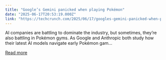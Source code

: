 ```yaml
---
title: "Google’s Gemini panicked when playing Pokémon"
date: "2025-06-17T20:53:19.000Z"
link: "https://techcrunch.com/2025/06/17/googles-gemini-panicked-when-playing-pokemon/"
---
```


AI companies are battling to dominate the industry, but sometimes, they&#8217;re also battling in Pokémon gyms. As Google and Anthropic both study how their latest AI models navigate early Pokémon gam...

[Read more](https://techcrunch.com/2025/06/17/googles-gemini-panicked-when-playing-pokemon/)
